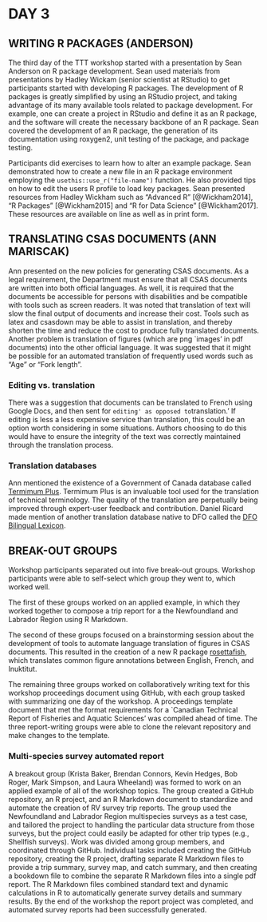 # DAY 3

## WRITING R PACKAGES (ANDERSON)

The third day of the TTT workshop started with a presentation by Sean Anderson on R package development.
Sean used materials from presentations by Hadley Wickam (senior scientist at RStudio) to get participants started with developing R packages.
The development of R packages is greatly simplified by using an RStudio project, and taking advantage of its many available tools related to package development.
For example, one can create a project in RStudio and define it as an R package, and the software will create the necessary backbone of an R package.
Sean covered the development of an R package, the generation of its documentation using roxygen2, unit testing of the package, and package testing.

Participants did exercises to learn how to alter an example package.
Sean demonstrated how to create a new file in an R package environment employing the `usethis::use_r("file-name")` function.
He also provided tips on how to edit the users R profile to load key packages.
Sean presented resources from Hadley Wickham such as "Advanced R" [@Wickham2014], "R Packages" [@Wickham2015] and "R for Data Science" [@Wickham2017].
These resources are available on line as well as in print form.

## TRANSLATING CSAS DOCUMENTS (ANN MARISCAK)

Ann presented on the new policies for generating CSAS documents.
As a legal requirement, the Department must ensure that all CSAS documents are written into both official languages.
As well, it is required that the documents be accessible for persons with disabilities and be compatible with tools such as screen readers.
It was noted that translation of text will slow the final output of documents and increase their cost.
Tools such as latex and csasdown may be able to assist in translation, and thereby shorten the time and reduce the cost to produce fully translated documents.
Another problem is translation of figures (which are png `images' in pdf documents) into the other official language.
It was suggested that it might be possible for an automated translation of frequently used words such as "Age" or "Fork length".

### Editing vs. translation

There was a suggestion that documents can be translated to French using Google Docs, and then sent for `editing' as opposed to `translation.'
If editing is less a less expensive service than translation, this could be an option worth considering in some situations.
Authors choosing to do this would have to ensure the integrity of the text was correctly maintained through the translation process.

### Translation databases

Ann mentioned the existence of a Government of Canada database called [Termimum Plus](https://www.btb.termiumplus.gc.ca/tpv2alpha/alpha-eng.html?lang=eng).
Termimum Plus is an invaluable tool used for the translation of technical terminology.
The quality of the translation are perpetually being improved through expert-user feedback and contribution.
Daniel Ricard made mention of another translation database native to DFO called the [DFO Bilingual Lexicon](http://www.btb.termiumplus.gc.ca/).

## BREAK-OUT GROUPS

Workshop participants separated out into five break-out groups.
Workshop participants were able to self-select which group they went to, which worked well.

The first of these groups worked on an applied example, in which they worked together to compose a trip report for a the Newfoundland and Labrador Region using R Markdown.

The second of these groups focused on a brainstorming session about the development of tools to automate language translation of figures in CSAS documents.
This resulted in the creation of a new R package [rosettafish](https://github.com/pbs-assess/rosettafish), which translates common figure annotations between English, French, and Inuktitut.

The remaining three groups worked on collaboratively writing text for this workshop proceedings document using GitHub, with each group tasked with summarizing one day of the workshop.
A proceedings template document that met the format requirements for a `Canadian Technical Report of Fisheries and Aquatic Sciences' was compiled ahead of time.
The three report-writing groups were able to clone the relevant repository and make changes to the template.

### Multi-species survey automated report

A breakout group (Krista Baker, Brendan Connors, Kevin Hedges, Bob Roger, Mark
Simpson, and Laura Wheeland) was formed to work on an applied example of all of
the workshop topics.
The group created a GitHub repository, an R project, and an R Markdown document to standardize and automate the creation of RV survey trip reports.
The group used the Newfoundland and Labrador Region multispecies surveys as a test case, and tailored the project to handling the particular data structure from those surveys, but the project could easily be adapted for other trip types (e.g., Shellfish surveys).
Work was divided among group members, and coordinated through GitHub.
Individual tasks included creating the GitHub repository, creating the R project, drafting separate R Markdown files to provide a trip summary, survey map, and catch summary, and then creating a bookdown file to combine the separate R Markdown files into a single pdf report.
The R Markdown files combined standard text and dynamic calculations in R to automatically generate survey details and summary results.
By the end of the workshop the report project was completed, and automated survey reports had been successfully generated.
